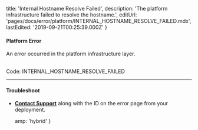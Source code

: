 
  title: 'Internal Hostname Resolve Failed',
  description: 'The platform infrastructure failed to resolve the hostname.',
  editUrl: 'pages/docs/error/platform/INTERNAL_HOSTNAME_RESOLVE_FAILED.mdx',
  lastEdited: '2019-09-21T00:25:39.000Z'
}

#### Platform Error

An error occurred in the platform infrastructure layer.

<br />

<Note label={false}>
  Code: <InlineCode>INTERNAL_HOSTNAME_RESOLVE_FAILED</InlineCode>
</Note>

---

#### Troubleshoot

- **[Contact Support](mailto:support@zeit.co)** along with the ID on the error page from your deployment.


  amp: 'hybrid'
}
